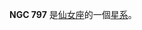 {{NGCInfoBox|NGCID=NGC 797|發現者=弗里德里希·威廉·赫歇爾|發現日期=1786年9月21日|其他編號=UGC 1541,MCG 6-5-78,ZWG 522.105|曆元=J2000.0|赤經=2時3分27.9秒
|赤緯=38°7'3"|星座=仙女座|星體=星系|星等=12.7|表面亮度=13.3|藍等=13.6}}

'''NGC 797''' 是[[仙女座|仙女座]]的一個[[星系|星系]]。

{{NGCReference|797}}

{{Catalogs|NGC=797}}